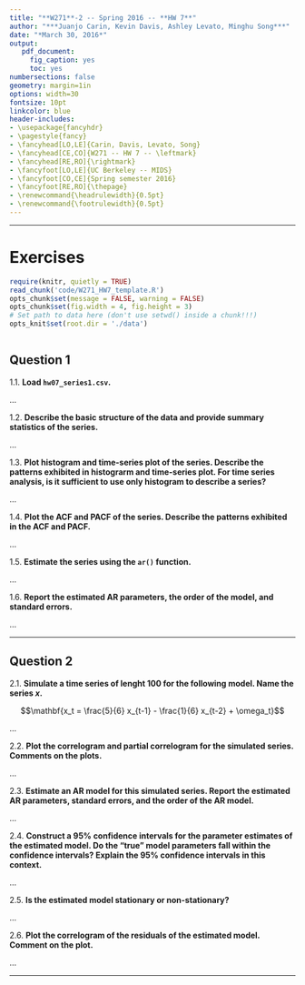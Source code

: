 ```yaml
---
title: "**W271**-2 -- Spring 2016 -- **HW 7**"
author: "***Juanjo Carin, Kevin Davis, Ashley Levato, Minghu Song***"
date: "*March 30, 2016*"
output:
   pdf_document:
     fig_caption: yes
     toc: yes
numbersections: false
geometry: margin=1in
options: width=30
fontsize: 10pt
linkcolor: blue
header-includes:
- \usepackage{fancyhdr}
- \pagestyle{fancy}
- \fancyhead[LO,LE]{Carin, Davis, Levato, Song}
- \fancyhead[CE,CO]{W271 -- HW 7 -- \leftmark}
- \fancyhead[RE,RO]{\rightmark}
- \fancyfoot[LO,LE]{UC Berkeley -- MIDS}
- \fancyfoot[CO,CE]{Spring semester 2016}
- \fancyfoot[RE,RO]{\thepage}
- \renewcommand{\headrulewidth}{0.5pt}
- \renewcommand{\footrulewidth}{0.5pt}
---
```


**********

\pagebreak

# Exercises

```r
require(knitr, quietly = TRUE)
read_chunk('code/W271_HW7_template.R')
opts_chunk$set(message = FALSE, warning = FALSE)
opts_chunk$set(fig.width = 4, fig.height = 3)
# Set path to data here (don't use setwd() inside a chunk!!!)
opts_knit$set(root.dir = './data')
```

```r
```

## Question 1

1.1. **Load `hw07_series1.csv`.**

...

1.2. **Describe the basic structure of the data and provide summary statistics of the series.**

...

1.3. **Plot histogram and time-series plot of the series. Describe the patterns exhibited in histograrm and time-series plot. For time series analysis, is it sufficient to use only histogram to describe a series?**

...

1.4. **Plot the ACF and PACF of the series. Describe the patterns exhibited in the ACF and PACF.**

...

1.5. **Estimate the series using the `ar()` function.**

...

1.6. **Report the estimated AR parameters, the order of the model, and standard errors.**

...

**********

\pagebreak



## Question 2

2.1. **Simulate a time series of lenght 100 for the following model. Name the series $x$.**

$$\mathbf{x_t = \frac{5}{6} x_{t-1} - \frac{1}{6} x_{t-2} + \omega_t}$$

...

2.2. **Plot the correlogram and partial correlogram for the simulated series. Comments on the plots.**

...

2.3. **Estimate an AR model for this simulated series. Report the estimated AR parameters, standard errors, and the order of the AR model.**

...

2.4. **Construct a 95% confidence intervals for the parameter estimates of the estimated model. Do the "true" model parameters fall within the confidence intervals? Explain the 95% confidence intervals in this context.**

...

2.5. **Is the estimated model stationary or non-stationary?**

...

2.6. **Plot the correlogram of the residuals of the estimated model. Comment on the plot.**

...

**********
